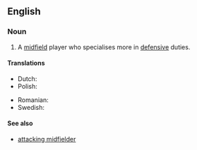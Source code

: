 ==English==

===Noun===
{{en-noun|head=[[defensive]] [[midfielder]]}}

# {{context|soccer|lang=en}} A [[midfield]] player who specialises more in [[defensive]] duties.

====Translations====
{{trans-top|midfield player}}
* Dutch: {{t|nl|verdedigende middenvelder|c}}
* Polish: {{t|pl|defensywny pomocnik|m}}
{{trans-mid}}
* Romanian: {{t|ro|mijlocaș defensiv|m}}
* Swedish: {{t|sv|defensiv mittfältare|c}}
{{trans-bottom}}

====See also====
* [[attacking midfielder]]